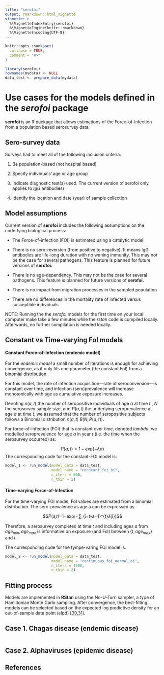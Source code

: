 ```yaml
---
title: "serofoi"
output: rmarkdown::html_vignette
vignette: >
  %\VignetteIndexEntry{serofoi}
  %\VignetteEngine{knitr::rmarkdown}
  %\VignetteEncoding{UTF-8}
---
```


```r
knitr::opts_chunk$set(
  collapse = TRUE,
  comment = "#>"
)
```

```r
library(serofoi)
rownames(mydata) <- NULL 
data_test <- prepare_data(mydata)

```

# Use cases for the models defined in the *serofoi* package

**serofoi** is an R package that allows estimations of the Force-of-Infection from a population based serosurvey data.

## **Sero-survey data**

Surveys had to meet all of the following inclusion criteria:

1.  Be population-based (not hospital based)

2.  Specify individuals' age or age group

3.  Indicate diagnostic test(s) used. The current version of serofoi only applies to *IgG* antibodies)

4.  Identify the location and date (year) of sample collection

## Model assumptions

Current version of **serofoi** includes the following assumptions on the underlying biological process:

-   The Force-of-infection (FOI) is estimated using a catalytic model

-   There is no sero-reversion (from positive to negative). It means IgG antibodies are life-long duration with no waning immunity. This may not be the case for several pathogens. This feature is planned for future versions of **serofoi.**

-   There is no age-dependency. This may not be the case for several pathogens. This feature is planned for future versions of **serofoi.**

-   There is no impact from migration processes in the sampled population

-   There are no differences in the mortality rate of infected versus susceptible individuals

::: {.alert .alert-primary}
NOTE: Running the the *serofoi* models for the first time on your local computer make take a few minutes while the *rstan* code is compiled locally. Afterwards, no further compilation is needed locally.
:::

## **Constant vs Time-varying** FoI models

#### Constant Force-of-Infection (endemic model)

For the *endemic model* a small number of iterations is enough for achieving convergence, as it only fits one parameter (the constant FoI) from a binomial distribution.

For this model, the rate of infection acquisition―rate of seroconversion―is constant over time, and infection (sero)prevalence will increase monotonically with age as cumulative exposure increases.

Denoting $n(a,t)$ the number of seropositive individuals of age $a$ at time $t$ , $N$ the serosurvey sample size, and $P(a,t)$ the underlying seroprevalence at age $a$ at time $t$, we assumed that the number of seropositive subjects follows a Binomial distribution $n(a,t)~B(N,P(a,t))$. 

For force-of-infection (FOI) that is constant over time, denoted $lambda$, we modelled seroprevalence for age $a$ in year $t$  (i.e. the time when the serosurvey occurred) as:


$$ P(a,t) = 1−exp(−\lambda{a})$$
The corresponding code for the constant-FOI model is: 

```r
model_1 <- run_model(model_data = data_test,
                     model_name = "constant_foi_bi",
                     n_iters = 500, 
                     n_thin = 2)

```

#### Time-varying Force-of-Infection

For the time-varying FOI model, FoI values are estimated from a binomial distribution. The sero-prevalence as age a can be expressed as:

$$𝑃(𝑎,𝑡)=1−exp(−∑_{i=t-a+1}^{t}𝜆{i})$$


Therefore, a serosurvey completed at time $t$ and including ages $a$ from ${age_{min}, age_{max}}$ is informative on exposure (and FoI) between {$t, age_{max}$} and $t$.

The corresponding code for the tympe-varing FOI model is: 


```r
model_2 <- run_model(model_data = data_test,
                     model_name = "continuous_foi_normal_bi",
                     n_iters = 1500, 
                     n_thin = 2)
```

## Fitting process

Models are implemented in **RStan** using the No-U-Turn sampler, a type of Hamiltonian Monte Carlo sampling. After convergence, the best-fitting models can be selected based on the expected log predictive density for an out-of-sample data point (elpd) [[30](https://www.ncbi.nlm.nih.gov/pmc/articles/PMC8205173/#pntd.0009418.ref030),[31](https://www.ncbi.nlm.nih.gov/pmc/articles/PMC8205173/#pntd.0009418.ref031)].

## Case 1. Chagas disease (endemic disease)

```r



```

## Case 2. Alphaviruses (epidemic disease)

## References
